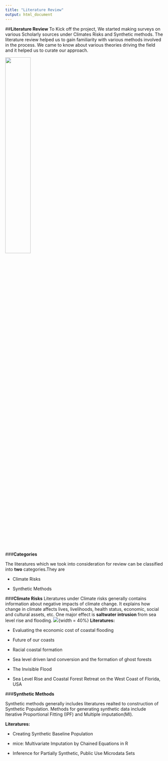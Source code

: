 ```yaml
---
title: "Literature Review"
output: html_document
---
```

##**Literature Review**
To Kick off the project, We started making surveys on various Scholarly sources under Climates Risks and Synthetic methods. The literature review helped us to gain familiarity with various methods involved in the process. We came to know about various theories driving the field and it  helped us to curate our approach.

![](www/literaturereview.png){width=40%}</center>

###**Categories**

The literatures which we took into consideration for review can be classified into **two** categories.They are

- Climate Risks

- Synthetic Methods

###**Climate Risks**
Literatures under Climate risks generally contains information about negative impacts of climate change. It explains how change in climate affects lives, livelihoods, health status, economic, social and cultural assets, etc. One major effect is  **saltwater intrusion** from sea level rise and flooding.
![](www/climatechangeeffects.png){width = 40%}
**Literatures:**

- Evaluating the economic cost of coastal flooding

- Future of our coasts

- Racial coastal formation 

- Sea level driven land conversion and the formation of ghost forests

- The Invisible Flood

- Sea Level Rise and Coastal Forest Retreat on the West Coast of Florida, USA

###**Synthetic Methods**

Synthetic methods generally includes literatures realted to construction of Synthetic Population. Methods for generating synthetic data include Iterative Proportional Fitting (IPF) and Multiple imputation(MI).

**Literatures:**

- Creating Synthetic Baseline Population

- mice: Multivariate Imputation by Chained Equations in R

- Inference for Partially Synthetic, Public Use Microdata Sets








